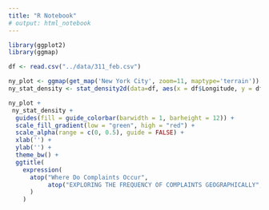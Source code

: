 ```yaml
---
title: "R Notebook"
# output: html_notebook
---
```


```r
library(ggplot2)
library(ggmap)

df <- read.csv("../data/311_feb.csv")

ny_plot <- ggmap(get_map('New York City', zoom=11, maptype='terrain'))
ny_stat_density <- stat_density2d(data=df, aes(x = df$Longitude, y = df$Latitude, alpha=.6, fill=..level..), bins = 10, geom = 'polygon', na.rm=TRUE)

ny_plot +
 ny_stat_density + 
  guides(fill = guide_colorbar(barwidth = 1, barheight = 12)) +
  scale_fill_gradient(low = "green", high = "red") +
  scale_alpha(range = c(0, 0.5), guide = FALSE) + 
  xlab('') +
  ylab('') +
  theme_bw() + 
  ggtitle(
    expression(
      atop("Where Do Complaints Occur", 
           atop("EXPLORING THE FREQUENCY OF COMPLAINTS GEOGRAPHICALLY", ""))
      )
    )
```

